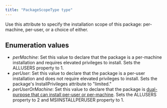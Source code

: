 ```yaml
---
title: "PackageScopeType type"
---
```


Use this attribute to specify the installation scope of this package: per-machine, per-user, or a choice of either.

## Enumeration values

  - *perMachine*: Set this value to declare that the package is a per-machine installation and requires elevated privileges to install.
     Sets the ALLUSERS property to 1.
  - *perUser*: Set this value to declare that the package is a per-user installation and does not require elevated privileges to install.
     Sets the package's InstallPrivileges attribute to "limited."
  - *perUserOrMachine*: Set this value to declare that the package is [dual-purpose that can install per-user or per-machine](https://learn.microsoft.com/en-us/windows/win32/msi/single-package-authoring).
     Sets the ALLUSERS property to 2 and MSIINSTALLPERUSER property to 1.
